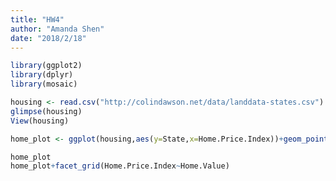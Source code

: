 ```yaml
---
title: "HW4"
author: "Amanda Shen"
date: "2018/2/18"
---
```

```r
library(ggplot2)
library(dplyr)
library(mosaic)
```
```r
housing <- read.csv("http://colindawson.net/data/landdata-states.csv")
glimpse(housing)
View(housing)
```
```r
home_plot <- ggplot(housing,aes(y=State,x=Home.Price.Index))+geom_point(aes(color=Date),alpha=0.3,size=1.5,position = position_jitter(width=0,height=0.25))
```
```r
home_plot
home_plot+facet_grid(Home.Price.Index~Home.Value)

```



